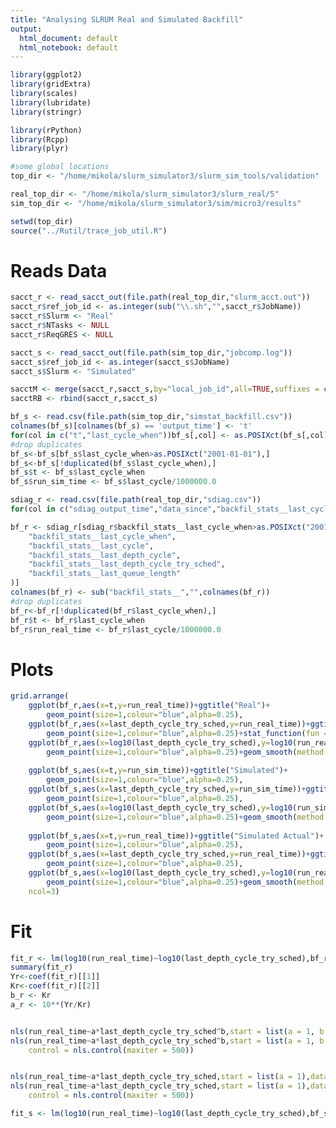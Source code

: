 ```yaml
---
title: "Analysing SLRUM Real and Simulated Backfill"
output:
  html_document: default
  html_notebook: default
---
```



```r
library(ggplot2)
library(gridExtra)
library(scales)
library(lubridate)
library(stringr)

library(rPython)
library(Rcpp)
library(plyr)

#some global locations
top_dir <- "/home/mikola/slurm_simulator3/slurm_sim_tools/validation"

real_top_dir <- "/home/mikola/slurm_simulator3/slurm_real/5"
sim_top_dir <- "/home/mikola/slurm_simulator3/sim/micro3/results"

setwd(top_dir)
source("../Rutil/trace_job_util.R")
```

# Reads Data

```r
sacct_r <- read_sacct_out(file.path(real_top_dir,"slurm_acct.out"))
sacct_r$ref_job_id <- as.integer(sub("\\.sh","",sacct_r$JobName))
sacct_r$Slurm <- "Real"
sacct_r$NTasks <- NULL
sacct_r$ReqGRES <- NULL

sacct_s <- read_sacct_out(file.path(sim_top_dir,"jobcomp.log"))
sacct_s$ref_job_id <- as.integer(sacct_s$JobName)
sacct_s$Slurm <- "Simulated"

sacctM <- merge(sacct_r,sacct_s,by="local_job_id",all=TRUE,suffixes = c("_r","_s"))
sacctRB <- rbind(sacct_r,sacct_s)
```

```r
bf_s <- read.csv(file.path(sim_top_dir,"simstat_backfill.csv"))
colnames(bf_s)[colnames(bf_s) == 'output_time'] <- 't'
for(col in c("t","last_cycle_when"))bf_s[,col] <- as.POSIXct(bf_s[,col],format = "%Y-%m-%d %H:%M:%S")
#drop duplicates
bf_s<-bf_s[bf_s$last_cycle_when>as.POSIXct("2001-01-01"),]
bf_s<-bf_s[!duplicated(bf_s$last_cycle_when),]
bf_s$t <- bf_s$last_cycle_when
bf_s$run_sim_time <- bf_s$last_cycle/1000000.0

sdiag_r <- read.csv(file.path(real_top_dir,"sdiag.csv"))
for(col in c("sdiag_output_time","data_since","backfil_stats__last_cycle_when"))sdiag_r[,col] <- as.POSIXct(sdiag_r[,col],format = "%Y-%m-%d %H:%M:%S")

bf_r <- sdiag_r[sdiag_r$backfil_stats__last_cycle_when>as.POSIXct("2001-01-01"),c(
    "backfil_stats__last_cycle_when",
    "backfil_stats__last_cycle",
    "backfil_stats__last_depth_cycle",
    "backfil_stats__last_depth_cycle_try_sched",
    "backfil_stats__last_queue_length"
)]
colnames(bf_r) <- sub("backfil_stats__","",colnames(bf_r))
#drop duplicates
bf_r<-bf_r[!duplicated(bf_r$last_cycle_when),]
bf_r$t <- bf_r$last_cycle_when
bf_r$run_real_time <- bf_r$last_cycle/1000000.0
```

# Plots

```r
grid.arrange(
    ggplot(bf_r,aes(x=t,y=run_real_time))+ggtitle("Real")+
        geom_point(size=1,colour="blue",alpha=0.25),
    ggplot(bf_r,aes(x=last_depth_cycle_try_sched,y=run_real_time))+ggtitle("Real")+
        geom_point(size=1,colour="blue",alpha=0.25)+stat_function(fun = function(x){0.004856*(x^0.575349)},n=100),
    ggplot(bf_r,aes(x=log10(last_depth_cycle_try_sched),y=log10(run_real_time)))+ggtitle("Real")+
        geom_point(size=1,colour="blue",alpha=0.25)+geom_smooth(method = "lm", colour = "black",formula = y~x),
    
    ggplot(bf_s,aes(x=t,y=run_sim_time))+ggtitle("Simulated")+
        geom_point(size=1,colour="blue",alpha=0.25),
    ggplot(bf_s,aes(x=last_depth_cycle_try_sched,y=run_sim_time))+ggtitle("Simulated")+
        geom_point(size=1,colour="blue",alpha=0.25),
    ggplot(bf_s,aes(x=log10(last_depth_cycle_try_sched),y=log10(run_sim_time)))+ggtitle("Simulated")+
        geom_point(size=1,colour="blue",alpha=0.25)+geom_smooth(method = "lm", colour = "black",formula = y~x),
    
    ggplot(bf_s,aes(x=t,y=run_real_time))+ggtitle("Simulated Actual")+
        geom_point(size=1,colour="blue",alpha=0.25),
    ggplot(bf_s,aes(x=last_depth_cycle_try_sched,y=run_real_time))+ggtitle("Simulated Actual")+
        geom_point(size=1,colour="blue",alpha=0.25),
    ggplot(bf_s,aes(x=log10(last_depth_cycle_try_sched),y=log10(run_real_time)))+ggtitle("Simulated Actual")+
        geom_point(size=1,colour="blue",alpha=0.25)+geom_smooth(method = "lm", colour = "black",formula = y~x),
    ncol=3)
```


# Fit
```r

fit_r <- lm(log10(run_real_time)~log10(last_depth_cycle_try_sched),bf_r[bf_r$last_depth_cycle_try_sched!=0,])
summary(fit_r)
Yr<-coef(fit_r)[[1]]
Kr<-coef(fit_r)[[2]]
b_r <- Kr
a_r <- 10**(Yr/Kr)


nls(run_real_time~a*last_depth_cycle_try_sched^b,start = list(a = 1, b = 3),data=bf_r[bf_r$last_depth_cycle_try_sched!=0,])
nls(run_real_time~a*last_depth_cycle_try_sched^b,start = list(a = 1, b = 3),data=bf_s[bf_s$last_depth_cycle_try_sched!=0,],
    control = nls.control(maxiter = 500))


nls(run_real_time~a*last_depth_cycle_try_sched,start = list(a = 1),data=bf_r[bf_r$last_depth_cycle_try_sched!=0,])
nls(run_real_time~a*last_depth_cycle_try_sched,start = list(a = 1),data=bf_s[bf_s$last_depth_cycle_try_sched!=0,],
    control = nls.control(maxiter = 500))

fit_s <- lm(log10(run_real_time)~log10(last_depth_cycle_try_sched),bf_s[bf_s$last_depth_cycle_try_sched!=0,])


```
